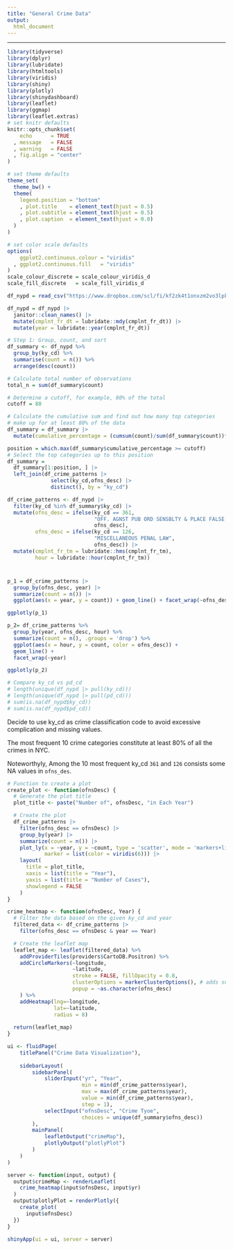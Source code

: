 ```yaml
---
title: "General Crime Data"
output: 
  html_document
---
```

------------------------------------------------------------------------

```r
library(tidyverse)
library(dplyr)
library(lubridate)
library(htmltools)
library(viridis)
library(shiny)
library(plotly)
library(shinydashboard)
library(leaflet)
library(ggmap)
library(leaflet.extras)
# set knitr defaults
knitr::opts_chunk$set(
    echo      = TRUE
  , message   = FALSE
  , warning   = FALSE
  , fig.align = "center"
)

# set theme defaults
theme_set(
  theme_bw() +
  theme(
    legend.position = "bottom"
    , plot.title    = element_text(hjust = 0.5)
    , plot.subtitle = element_text(hjust = 0.5)    
    , plot.caption  = element_text(hjust = 0.0)
  )
)

# set color scale defaults
options(
    ggplot2.continuous.colour = "viridis"
  , ggplot2.continuous.fill   = "viridis"
)
scale_colour_discrete = scale_colour_viridis_d
scale_fill_discrete   = scale_fill_viridis_d
```

```r
df_nypd = read_csv("https://www.dropbox.com/scl/fi/kf2zk4t1onxzm2vo3lpkq/NYPD_Complaint_Data_Historic.csv?rlkey=ly36vi9v66sno80eir6rohlwn&dl=1", na = "(null)")
```


```r
df_nypd = df_nypd |> 
  janitor::clean_names() |> 
  mutate(cmplnt_fr_dt = lubridate::mdy(cmplnt_fr_dt)) |> 
  mutate(year = lubridate::year(cmplnt_fr_dt))
```

```r
# Step 1: Group, count, and sort
df_summary <- df_nypd %>%
  group_by(ky_cd) %>%
  summarise(count = n()) %>%
  arrange(desc(count))

# Calculate total number of observations
total_n = sum(df_summary$count)

# Determine a cutoff, for example, 80% of the total
cutoff = 80

# Calculate the cumulative sum and find out how many top categories 
# make up for at least 80% of the data
df_summary = df_summary |> 
  mutate(cumulative_percentage = (cumsum(count)/sum(df_summary$count))*100)

position = which.max(df_summary$cumulative_percentage >= cutoff)
# Select the top categories up to this position
df_summary =
  df_summary[1:position, ] |> 
  left_join(df_crime_patterns |> 
              select(ky_cd,ofns_desc) |> 
              distinct(), by = "ky_cd") 
```

```r
df_crime_patterns <- df_nypd |> 
  filter(ky_cd %in% df_summary$ky_cd) |> 
  mutate(ofns_desc = ifelse(ky_cd == 361, 
                            "OFF. AGNST PUB ORD SENSBLTY & PLACE FALSE BOMB", 
                            ofns_desc),
         ofns_desc = ifelse(ky_cd == 126, 
                            "MISCELLANEOUS PENAL LAW", 
                            ofns_desc)) |> 
  mutate(cmplnt_fr_tm = lubridate::hms(cmplnt_fr_tm),
         hour = lubridate::hour(cmplnt_fr_tm))
```

#
```r
p_1 = df_crime_patterns |>
  group_by(ofns_desc, year) |> 
  summarize(count = n()) |> 
  ggplot(aes(x = year, y = count)) + geom_line() + facet_wrap(~ofns_desc)

```

```r
ggplotly(p_1)
```

```r
p_2= df_crime_patterns %>%
  group_by(year, ofns_desc, hour) %>%
  summarize(count = n(), .groups = 'drop') %>%
  ggplot(aes(x = hour, y = count, color = ofns_desc)) +
  geom_line() +
  facet_wrap(~year)
```

```r
ggplotly(p_2)
```

```r
# Compare ky_cd vs pd_cd
# length(unique(df_nypd |> pull(ky_cd)))
# length(unique(df_nypd |> pull(pd_cd)))
# sum(is.na(df_nypd$ky_cd))
# sum(is.na(df_nypd$pd_cd))
```
Decide to use ky_cd as crime classification code to avoid excessive complication and missing values.



The most frequent 10 crime categories constitute at least 80% of all the crimes in NYC.

Noteworthyly, Among the 10 most frequent ky_cd `361` and `126` consists some NA values in `ofns_des`.


```r
# Function to create a plot
create_plot <- function(ofnsDesc) {
  # Generate the plot title
  plot_title <- paste("Number of", ofnsDesc, "in Each Year")

  # Create the plot
  df_crime_patterns |>
    filter(ofns_desc == ofnsDesc) |>
    group_by(year) |>
    summarize(count = n()) |>
    plot_ly(x = ~year, y = ~count, type = 'scatter', mode = 'markers+lines', 
            marker = list(color = viridis(6))) |>
    layout(
      title = plot_title,
      xaxis = list(title = "Year"),
      yaxis = list(title = "Number of Cases"),
      showlegend = FALSE
    )
}
```



```r
crime_heatmap <- function(ofnsDesc, Year) {
  # Filter the data based on the given ky_cd and year
  filtered_data <- df_crime_patterns |> 
    filter(ofns_desc == ofnsDesc & year == Year)

  # Create the leaflet map
  leaflet_map <- leaflet(filtered_data) %>%
    addProviderTiles(providers$CartoDB.Positron) %>%
    addCircleMarkers(~longitude,
                     ~latitude,
                     stroke = FALSE, fillOpacity = 0.8,
                     clusterOptions = markerClusterOptions(), # adds summary circles
                     popup = ~as.character(ofns_desc)
    ) %>% 
    addHeatmap(lng=~longitude,
               lat=~latitude,
               radius = 8)
  
  return(leaflet_map)
}
```



```r
ui <- fluidPage(
    titlePanel("Crime Data Visualization"),
    
    sidebarLayout(
        sidebarPanel(
            sliderInput("yr", "Year", 
                        min = min(df_crime_patterns$year), 
                        max = max(df_crime_patterns$year), 
                        value = min(df_crime_patterns$year),
                        step = 1),
            selectInput("ofnsDesc", "Crime Tyoe",
                        choices = unique(df_summary$ofns_desc))
        ),
        mainPanel(
            leafletOutput("crimeMap"),
            plotlyOutput("plotlyPlot")
        )
    )
)

server <- function(input, output) {
  output$crimeMap <- renderLeaflet(
    crime_heatmap(input$ofnsDesc, input$yr)
  )
  output$plotlyPlot = renderPlotly({
    create_plot(
      input$ofnsDesc)
  })
}

```


```r
shinyApp(ui = ui, server = server)
```

